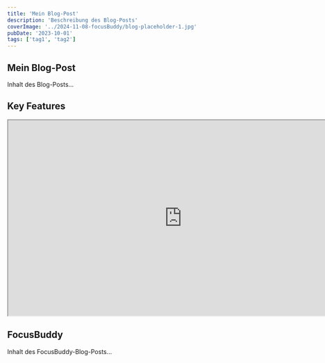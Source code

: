 ```yaml
---
title: 'Mein Blog-Post'
description: 'Beschreibung des Blog-Posts'
coverImage: '../2024-11-08-focusBuddy/blog-placeholder-1.jpg'
pubDate: '2023-10-01'
tags: ['tag1', 'tag2']
---
```


## Mein Blog-Post

Inhalt des Blog-Posts...

<ProjectOverview projectType='Client Project' role='Product Designer' />

## Key Features

<div className='grid grid-cols-1 sm:grid-cols-2 lg:grid-cols-3 gap-6'>
	<FeatureCard
		title='Chat Feature'
		description='Enables real-time communication with accountability partners.'
		image='/images/chat-feature.jpg'
	/>
	<FeatureCard title='Focus Sounds & Music' description='Integrated to enhance concentration.' image='/images/focus-sounds.jpg' />
	<FeatureCard title='Timer' description='Pomodoro-style timer for structured work sessions.' image='/images/timer.jpg' />
</div>

<iframe
	width='800'
	height='450'
	src='https://embed.figma.com/proto/d1syqeAQO8LLhMjd007u0U/Lukas-FB-Final-Figma?page-id=141%3A2494&node-id=2128-26868&node-type=canvas&viewport=3145%2C1069%2C0.25&scaling=contain&content-scaling=fixed&starting-point-node-id=2128%3A26868&show-proto-sidebar=1&embed-host=share'
	allowFullScreen
></iframe>

## FocusBuddy

Inhalt des FocusBuddy-Blog-Posts...
